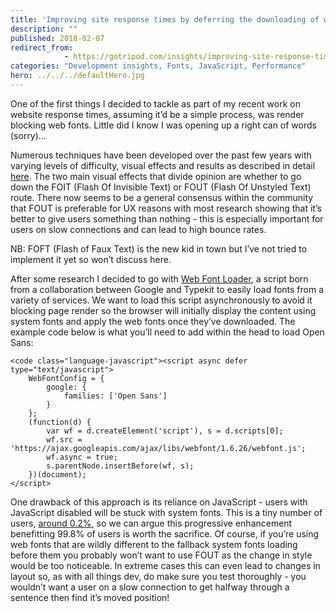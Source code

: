 ```yaml
---
title: 'Improving site response times by deferring the downloading of web fonts'
description: ""
published: 2018-02-07
redirect_from: 
            - https://gotripod.com/insights/improving-site-response-times-deferring-downloading-web-fonts/
categories: "Development insights, Fonts, JavaScript, Performance"
hero: ../../../defaultHero.jpg
---
```

One of the first things I decided to tackle as part of my recent work on website response times, assuming it’d be a simple process, was render blocking web fonts. Little did I know I was opening up a right can of words (sorry)…

Numerous techniques have been developed over the past few years with varying levels of difficulty, visual effects and results as described in detail [here](https://www.zachleat.com/web/comprehensive-webfonts/). The two main visual effects that divide opinion are whether to go down the FOIT (Flash Of Invisible Text) or FOUT (Flash Of Unstyled Text) route. There now seems to be a general consensus within the community that FOUT is preferable for UX reasons with most research showing that it’s better to give users something than nothing - this is especially important for users on slow connections and can lead to high bounce rates.

NB: FOFT (Flash of Faux Text) is the new kid in town but I’ve not tried to implement it yet so won’t discuss here.

After some research I decided to go with [Web Font Loader](https://github.com/typekit/webfontloader), a script born from a collaboration between Google and Typekit to easily load fonts from a variety of services. We want to load this script asynchronously to avoid it blocking page render so the browser will initially display the content using system fonts and apply the web fonts once they’ve downloaded. The example code below is what you’ll need to add within the head to load Open Sans:

```
<code class="language-javascript"><script async defer type="text/javascript">
    WebFontConfig = {
        google: {
            families: ['Open Sans']
        }
    };
    (function(d) {
        var wf = d.createElement('script'), s = d.scripts[0];
        wf.src = 'https://ajax.googleapis.com/ajax/libs/webfont/1.6.26/webfont.js';
        wf.async = true;
        s.parentNode.insertBefore(wf, s);
    })(document);
</script>
```

One drawback of this approach is its reliance on JavaScript - users with JavaScript disabled will be stuck with system fonts. This is a tiny number of users, [around 0.2%](https://blockmetry.com/blog/javascript-disabled), so we can argue this progressive enhancement benefitting 99.8% of users is worth the sacrifice. Of course, if you’re using web fonts that are wildly different to the fallback system fonts loading before them you probably won’t want to use FOUT as the change in style would be too noticeable. In extreme cases this can even lead to changes in layout so, as with all things dev, do make sure you test thoroughly - you wouldn’t want a user on a slow connection to get halfway through a sentence then find it’s moved position!

